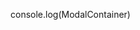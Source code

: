 
console.log(ModalContainer)

<Meta title="components/Modal/WrongNetworkModal" />

<Canvas isExpanded>
  <Story name="Wrong Network">
    <ModalContainer
      Modal={WrongNetworkModal}
      open
      currentNetwork={ChainId.MATIC_MUMBAI}
      expectedNetwork={ChainId.ETHEREUM_MAINNET}
    />
  </Story>
</Canvas>

<Canvas isExpanded>
  <Story name="Multi Network Support">
    <ModalContainer
      Modal={WrongNetworkModal}
      open
      currentNetwork={ChainId.MATIC_MUMBAI}
      expectedNetwork={[ChainId.ETHEREUM_MAINNET, ChainId.MATIC_MAINNET]}
    />
  </Story>
</Canvas>

<Canvas isExpanded>
  <Story name="Switch Network">
    <ModalContainer
      Modal={WrongNetworkModal}
      open
      providerType={ProviderType.INJECTED}
      currentNetwork={ChainId.MATIC_MUMBAI}
      expectedNetwork={ChainId.ETHEREUM_MAINNET}
    />
  </Story>
</Canvas>

<Canvas isExpanded>
  <Story name="Switch Multi Network">
    <ModalContainer
      Modal={WrongNetworkModal}
      open
      providerType={ProviderType.INJECTED}
      currentNetwork={ChainId.MATIC_MUMBAI}
      expectedNetwork={[ChainId.ETHEREUM_MAINNET, ChainId.MATIC_MAINNET]}
    />
  </Story>
</Canvas>

<Divider size="small" />
